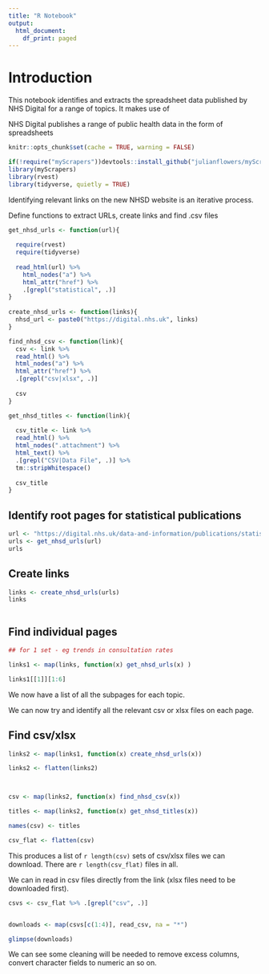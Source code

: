 ```yaml
---
title: "R Notebook"
output:
  html_document:
    df_print: paged
---
```


# Introduction

This notebook identifies and extracts the spreadsheet data published by NHS Digital for a range of topics. It makes use of 

NHS Digital publishes a range of public health data in the form of spreadsheets



```r

knitr::opts_chunk$set(cache = TRUE, warning = FALSE)

if(!require("myScrapers"))devtools::install_github("julianflowers/myScrapers")
library(myScrapers)
library(rvest)
library(tidyverse, quietly = TRUE)

```

Identifying relevant links on the new NHSD website is an iterative process.

Define functions to extract URLs, create links and find .csv files

```r



get_nhsd_urls <- function(url){
  
  require(rvest)
  require(tidyverse)
  
  read_html(url) %>%
    html_nodes("a") %>%
    html_attr("href") %>% 
    .[grepl("statistical", .)]
}  
  
create_nhsd_urls <- function(links){
  nhsd_url <- paste0("https://digital.nhs.uk", links)
}

find_nhsd_csv <- function(link){
  csv <- link %>%
  read_html() %>%
  html_nodes("a") %>%
  html_attr("href") %>%
  .[grepl("csv|xlsx", .)]
  
  csv
}

get_nhsd_titles <- function(link){
  
  csv_title <- link %>%
  read_html() %>%
  html_nodes(".attachment") %>%
  html_text() %>%
  .[grepl("CSV|Data File", .)] %>%
  tm::stripWhitespace()
  
  csv_title
}
```

## Identify root pages for statistical publications

```r

url <- "https://digital.nhs.uk/data-and-information/publications/statistical"
urls <- get_nhsd_urls(url)
urls

```


## Create links

```r

links <- create_nhsd_urls(urls)
links



```

## Find individual pages

```r
## for 1 set - eg trends in consultation rates

links1 <- map(links, function(x) get_nhsd_urls(x) )

links1[[1]][1:6]
```

We now have a list of all the subpages for each topic.

We can now try and identify all the relevant csv or xlsx files on each page.

## Find csv/xlsx

```r
links2 <- map(links1, function(x) create_nhsd_urls(x))

links2 <- flatten(links2)



csv <- map(links2, function(x) find_nhsd_csv(x))

titles <- map(links2, function(x) get_nhsd_titles(x))

names(csv) <- titles

csv_flat <- flatten(csv)

```

This produces a list of `r length(csv)` sets of csv/xlsx files we can download. There are `r length(csv_flat)` files in all.

We can in read in csv files directly from the link (xlsx files need to be downloaded first).

```r
csvs <- csv_flat %>% .[grepl("csv", .)] 


downloads <- map(csvs[c(1:4)], read_csv, na = "*")

glimpse(downloads)
```

We can see some cleaning will be needed to remove excess columns, convert character fields to numeric an so on.


